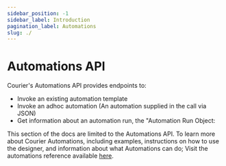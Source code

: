 ```yaml
---
sidebar_position: -1
sidebar_label: Introduction
pagination_label: Automations
slug: ./
---
```



# Automations API

Courier's Automations API provides endpoints to:

- Invoke an existing automation template
- Invoke an adhoc automation (An automation supplied in the call via JSON)
- Get information about an automation run, the "Automation Run Object:

This section of the docs are limited to the Automations API. To learn more about Courier Automations,
including examples, instructions on how to use the designer, and information about what Automations
can do; Visit the automations reference available [here](https://www.courier.com/docs/automations/).
